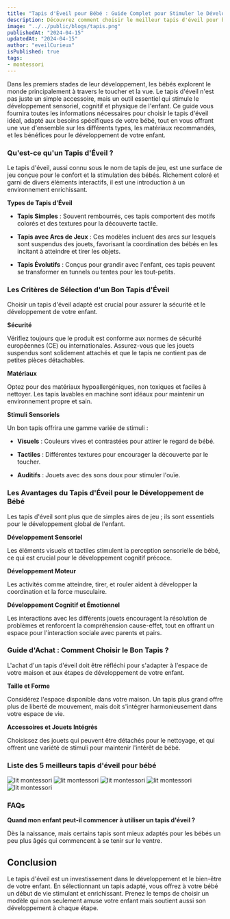 ```yaml
---
title: "Tapis d'Éveil pour Bébé : Guide Complet pour Stimuler le Développement de Votre Enfant"
description: Découvrez comment choisir le meilleur tapis d'éveil pour bébé et les avantages de chaque type pour le développement et l'apprentissage de votre enfant.
image: "../../public/blogs/tapis.png"
publishedAt: "2024-04-15"
updatedAt: "2024-04-15"
author: "eveilCurieux"
isPublished: true
tags: 
- montessori
---
```



Dans les premiers stades de leur développement, les bébés explorent le monde principalement à travers le toucher et la vue. Le tapis d'éveil n'est pas juste un simple accessoire, mais un outil essentiel qui stimule le développement sensoriel, cognitif et physique de l'enfant. Ce guide vous fournira toutes les informations nécessaires pour choisir le tapis d'éveil idéal, adapté aux besoins spécifiques de votre bébé, tout en vous offrant une vue d'ensemble sur les différents types, les matériaux recommandés, et les bénéfices pour le développement de votre enfant.

### Qu'est-ce qu'un Tapis d'Éveil ?

Le tapis d'éveil, aussi connu sous le nom de tapis de jeu, est une surface de jeu conçue pour le confort et la stimulation des bébés. Richement coloré et garni de divers éléments interactifs, il est une introduction à un environnement enrichissant.

**Types de Tapis d'Éveil**

*   **Tapis Simples** : Souvent rembourrés, ces tapis comportent des motifs colorés et des textures pour la découverte tactile.
    
*   **Tapis avec Arcs de Jeux** : Ces modèles incluent des arcs sur lesquels sont suspendus des jouets, favorisant la coordination des bébés en les incitant à atteindre et tirer les objets.
    
*   **Tapis Évolutifs** : Conçus pour grandir avec l'enfant, ces tapis peuvent se transformer en tunnels ou tentes pour les tout-petits.
    

### Les Critères de Sélection d'un Bon Tapis d'Éveil

Choisir un tapis d'éveil adapté est crucial pour assurer la sécurité et le développement de votre enfant.

**Sécurité**

Vérifiez toujours que le produit est conforme aux normes de sécurité européennes (CE) ou internationales. Assurez-vous que les jouets suspendus sont solidement attachés et que le tapis ne contient pas de petites pièces détachables.

**Matériaux**

Optez pour des matériaux hypoallergéniques, non toxiques et faciles à nettoyer. Les tapis lavables en machine sont idéaux pour maintenir un environnement propre et sain.

**Stimuli Sensoriels**

Un bon tapis offrira une gamme variée de stimuli :

*   **Visuels** : Couleurs vives et contrastées pour attirer le regard de bébé.
    
*   **Tactiles** : Différentes textures pour encourager la découverte par le toucher.
    
*   **Auditifs** : Jouets avec des sons doux pour stimuler l'ouïe.
    

### Les Avantages du Tapis d'Éveil pour le Développement de Bébé


Les tapis d'éveil sont plus que de simples aires de jeu ; ils sont essentiels pour le développement global de l'enfant.

**Développement Sensoriel**

Les éléments visuels et tactiles stimulent la perception sensorielle de bébé, ce qui est crucial pour le développement cognitif précoce.

**Développement Moteur**

Les activités comme atteindre, tirer, et rouler aident à développer la coordination et la force musculaire.

**Développement Cognitif et Émotionnel**

Les interactions avec les différents jouets encouragent la résolution de problèmes et renforcent la compréhension cause-effet, tout en offrant un espace pour l'interaction sociale avec parents et pairs.

### Guide d'Achat : Comment Choisir le Bon Tapis ?

L'achat d'un tapis d'éveil doit être réfléchi pour s'adapter à l'espace de votre maison et aux étapes de développement de votre enfant.

**Taille et Forme**

Considérez l'espace disponible dans votre maison. Un tapis plus grand offre plus de liberté de mouvement, mais doit s'intégrer harmonieusement dans votre espace de vie.

**Accessoires et Jouets Intégrés**

Choisissez des jouets qui peuvent être détachés pour le nettoyage, et qui offrent une variété de stimuli pour maintenir l'intérêt de bébé.

### Liste des 5 meilleurs tapis d'éveil pour bébé

<Link href="https://amzn.to/4ax2ON3" passHref legacyBehavior>
    <a>
      <img src="https://m.media-amazon.com/images/I/81TSsnFAkfL._AC_SX679_.jpg" className="image-affi" alt="lit montessori" />
    </a>
</Link>
<Link href="https://amzn.to/3vQBWJ0" passHref legacyBehavior>
    <a>
      <img src="https://m.media-amazon.com/images/I/71uL7XbJB1L._AC_SX679_.jpg" className="image-affi" alt="lit montessori" />
    </a>
</Link>
<Link href="https://amzn.to/3Ui4C6X" passHref legacyBehavior>
    <a>
      <img src="https://m.media-amazon.com/images/I/71dgENagFVL._AC_SX679_.jpg" className="image-affi" alt="lit montessori" />
    </a>
</Link>
<Link href="https://amzn.to/44fJUIx" passHref legacyBehavior>
    <a>
      <img src="https://m.media-amazon.com/images/I/81qS1LuVuCL._AC_SX679_.jpg" className="image-affi" alt="lit montessori" />
    </a>
</Link>
<Link href="https://amzn.to/49BtBqb" passHref legacyBehavior>
    <a>
      <img src="https://m.media-amazon.com/images/I/71VwIrzKb3L._AC_SX679_.jpg" className="image-affi" alt="lit montessori" />
    </a>
</Link>

### FAQs

**Quand mon enfant peut-il commencer à utiliser un tapis d'éveil ?** 

Dès la naissance, mais certains tapis sont mieux adaptés pour les bébés un peu plus âgés qui commencent à se tenir sur le ventre.

Conclusion
----------

Le tapis d'éveil est un investissement dans le développement et le bien-être de votre enfant. En sélectionnant un tapis adapté, vous offrez à votre bébé un début de vie stimulant et enrichissant. Prenez le temps de choisir un modèle qui non seulement amuse votre enfant mais soutient aussi son développement à chaque étape.

